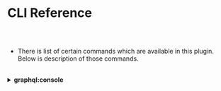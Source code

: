 
<Meta pageTitle="CLI Reference | Graphql" description="CLI Reference | Graphql." />





# CLI Reference

##

<br/>




* There is list of certain commands which are available in this plugin.
  Below is description of those commands.

<br/>

<details>
  <summary>
    <strong> graphql:console</strong>
  </summary>

  <br/>

  * This command will run hasura console locally on your system and you can start your development from there.

    In order to run hasura console you need to run the command in the following pattern:

    <br/>

    ```bash
    $ node glue graphql:console <instance-name> --port <port-number>
    ```

    <br/>

    For example, if you have already created a **Graphql Plugin Instance** with your instance
    name as **graphql** and you want to run hasura console on port **9695**. Then in order to run
    hasura console you need to enter the following command.

    <br/>

    ```bash
    $ node glue graphql:console graphql --port 9695
    ```
    
    <br/>

    **Note:** Passing port number is optional. If you haven't passed the port number
    Then by default it will start running on port 9695.

    <br/>

</details>

<br/>

